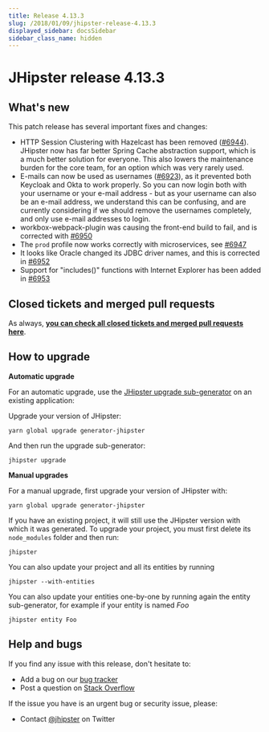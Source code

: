 ```yaml
---
title: Release 4.13.3
slug: /2018/01/09/jhipster-release-4.13.3
displayed_sidebar: docsSidebar
sidebar_class_name: hidden
---
```


JHipster release 4.13.3
==================

What's new
----------

This patch release has several important fixes and changes:

- HTTP Session Clustering with Hazelcast has been removed ([#6944](https://github.com/jhipster/generator-jhipster/pull/6944)). JHipster now has far better Spring Cache abstraction support, which is a much better solution for everyone. This also lowers the maintenance burden for the core team, for an option which was very rarely used.
- E-mails can now be used as usernames ([#6923](https://github.com/jhipster/generator-jhipster/issues/6923)), as it prevented both Keycloak and Okta to work properly. So you can now login both with your username or your e-mail address - but as your username can also be an e-mail address, we understand this can be confusing, and are currently considering if we should remove the usernames completely, and only use e-mail addresses to login.
- workbox-webpack-plugin was causing the front-end build to fail, and is corrected with [#6950](https://github.com/jhipster/generator-jhipster/pull/6950)
- The `prod` profile now works correctly with microservices, see [#6947](https://github.com/jhipster/generator-jhipster/issues/6947)
- It looks like Oracle changed its JDBC driver names, and this is corrected in [#6952](https://github.com/jhipster/generator-jhipster/issues/6952)
- Support for "includes()" functions with Internet Explorer has been added in [#6953](https://github.com/jhipster/generator-jhipster/issues/6953)

Closed tickets and merged pull requests
------------
As always, __[you can check all closed tickets and merged pull requests here](https://github.com/jhipster/generator-jhipster/issues?q=milestone%3A4.13.3+is%3Aclosed)__.

How to upgrade
------------

**Automatic upgrade**

For an automatic upgrade, use the [JHipster upgrade sub-generator](/upgrading-an-application/) on an existing application:

Upgrade your version of JHipster:

```
yarn global upgrade generator-jhipster
```

And then run the upgrade sub-generator:

```
jhipster upgrade
```

**Manual upgrades**

For a manual upgrade, first upgrade your version of JHipster with:

```
yarn global upgrade generator-jhipster
```

If you have an existing project, it will still use the JHipster version with which it was generated.
To upgrade your project, you must first delete its `node_modules` folder and then run:

```
jhipster
```

You can also update your project and all its entities by running

```
jhipster --with-entities
```

You can also update your entities one-by-one by running again the entity sub-generator, for example if your entity is named _Foo_

```
jhipster entity Foo
```

Help and bugs
--------------

If you find any issue with this release, don't hesitate to:

- Add a bug on our [bug tracker](https://github.com/jhipster/generator-jhipster/issues?state=open)
- Post a question on [Stack Overflow](http://stackoverflow.com/tags/jhipster/info)

If the issue you have is an urgent bug or security issue, please:

- Contact [@jhipster](https://twitter.com/jhipster) on Twitter
